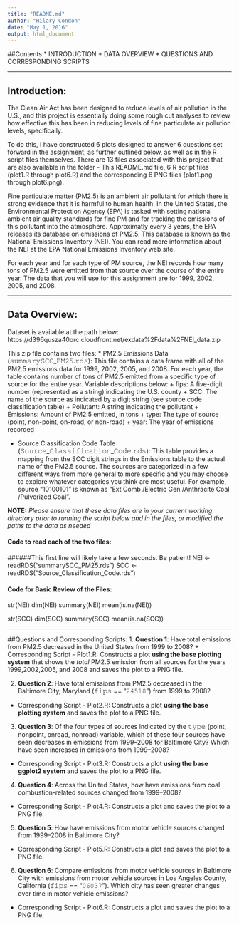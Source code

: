 ```yaml
---
title: "README.md"
author: "Hilary Condon"
date: "May 1, 2016"
output: html_document
---
```

##Contents
* INTRODUCTION
* DATA OVERVIEW
* QUESTIONS AND CORRESPONDING SCRIPTS

***

## Introduction: 

The Clean Air Act has been designed to reduce levels of air pollution in the U.S., and this project is essentially doing some rough cut analyses to review how effective this has been in reducing levels of fine particulate air pollution levels, specifically. 

To do this, I have constructed 6 plots designed to answer 6 questions set forward in the assignment, as further outlined below, as well as in the R script files themselves. There are 13 files associated with this project that are also available in the folder - This README.md file, 6 R script files (plot1.R through plot6.R) and the corresponding 6 PNG files (plot1.png through plot6.png). 

Fine particulate matter (PM2.5) is an ambient air pollutant for which there is strong evidence that it is harmful to human health. In the United States, the Environmental Protection Agency (EPA) is tasked with setting national ambient air quality standards for fine PM and for tracking the emissions of this pollutant into the atmosphere. Approximatly every 3 years, the EPA releases its database on emissions of PM2.5. This database is known as the National Emissions Inventory (NEI). You can read more information about the NEI at the EPA National Emissions Inventory web site.

For each year and for each type of PM source, the NEI records how many tons of PM2.5 were emitted from that source over the course of the entire year. The data that you will use for this assignment are for 1999, 2002, 2005, and 2008.


***
## Data Overview: 

Dataset is available at the path below: 
https://d396qusza40orc.cloudfront.net/exdata%2Fdata%2FNEI_data.zip

This zip file contains two files: 
* PM2.5 Emissions Data (𝚜𝚞𝚖𝚖𝚊𝚛𝚢𝚂𝙲𝙲_𝙿𝙼𝟸𝟻.𝚛𝚍𝚜): This file contains a data frame with all of the PM2.5 emissions data for 1999, 2002, 2005, and 2008. For each year, the table contains number of tons of PM2.5 emitted from a specific type of source for the entire year. Variable descriptions below: 
        + fips: A five-digit number (represented as a string) indicating the U.S. county
        + SCC: The name of the source as indicated by a digit string (see source code classification table)
        + Pollutant: A string indicating the pollutant
        + Emissions:  Amount of PM2.5 emitted, in tons
        + type: The type of source (point, non-point, on-road, or non-road)
        + year: The year of emissions recorded
        
* Source Classification Code Table (𝚂𝚘𝚞𝚛𝚌𝚎_𝙲𝚕𝚊𝚜𝚜𝚒𝚏𝚒𝚌𝚊𝚝𝚒𝚘𝚗_𝙲𝚘𝚍𝚎.𝚛𝚍𝚜): This table provides a mapping from the SCC digit strings in the Emissions table to the actual name of the PM2.5 source. The sources are categorized in a few different ways from more general to more specific and you may choose to explore whatever categories you think are most useful. For example, source “10100101” is known as “Ext Comb /Electric Gen /Anthracite Coal /Pulverized Coal”.

**NOTE:** *Please ensure that these data files are in your current working directory prior to running the script below and in the files, or modified the paths to the data as needed* 

#### Code to read each of the two files: 

######This first line will likely take a few seconds. Be patient! 
NEI <-readRDS("summarySCC_PM25.rds")
SCC <-readRDS("Source_Classification_Code.rds")


#### Code for Basic Review of the Files: 

str(NEI)
dim(NEI)
summary(NEI)
mean(is.na(NEI))


str(SCC)
dim(SCC)
summary(SCC)
mean(is.na(SCC))

***
##Questions and Corresponding Scripts: 
1. **Question 1**: Have total emissions from PM2.5 decreased in the United States from 1999 to 2008? 
+ Corresponding Script - Plot1.R: Constructs a plot **using the base plotting system** that shows the *total* PM2.5 emission from all sources for the years 1999,2002,2005, and 2008 and saves the plot to a PNG file. 

2. **Question 2**: Have total emissions from PM2.5 decreased in the Baltimore City, Maryland (𝚏𝚒𝚙𝚜 == "𝟸𝟺𝟻𝟷𝟶") from 1999 to 2008?
+ Corresponding Script - Plot2.R: Constructs a plot **using the base plotting system** and saves the plot to a PNG file. 

3. **Question 3**: Of the four types of sources indicated by the 𝚝𝚢𝚙𝚎 (point, nonpoint, onroad, nonroad) variable, which of these four sources have seen decreases in emissions from 1999–2008 for Baltimore City? Which have seen increases in emissions from 1999–2008? 
+ Corresponding Script - Plot3.R: Constructs a plot **using the base ggplot2 system** and saves the plot to a PNG file.

4. **Question 4**: Across the United States, how have emissions from coal combustion-related sources changed from 1999–2008?
+ Corresponding Script - Plot4.R: Constructs a plot and saves the plot to a PNG file.

5. **Question 5**: How have emissions from motor vehicle sources changed from 1999–2008 in Baltimore City?
+ Corresponding Script - Plot5.R: Constructs a plot and saves the plot to a PNG file.

6. **Question 6**: Compare emissions from motor vehicle sources in Baltimore City with emissions from motor vehicle sources in Los Angeles County, California (𝚏𝚒𝚙𝚜 == "𝟶𝟼𝟶𝟹𝟽"). Which city has seen greater changes over time in motor vehicle emissions?
+ Corresponding Script - Plot6.R: Constructs a plot and saves the plot to a PNG file.
